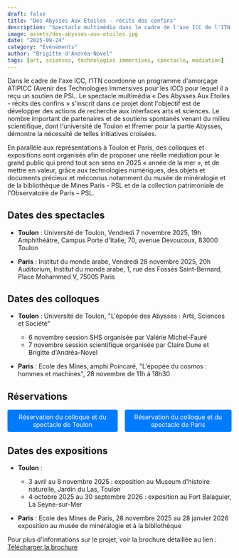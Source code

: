 ```yaml
---
draft: false
title: "Des Abysses Aux Etoiles - récits des confins"
description: "Spectacle multimédia dans le cadre de l'axe ICC de l'ITN, soutenu par PSL. Annonce des représentations à Toulon et Paris, ainsi que des colloques et expositions associés."
image: assets/des-abysses-aux-etoiles.jpg
date: "2025-09-24"
category: "Évènements"
author: "Brigitte d'Andréa-Novel"
tags: [art, sciences, technologies immersives, spectacle, médiation]
---
```


Dans le cadre de l'axe ICC, l'ITN coordonne un programme d'amorçage ATIPICC (Avenir des Technologies Immersives pour les ICC) pour lequel il a reçu un soutien de PSL. Le spectacle multimédia « Des Abysses Aux Etoiles - récits des confins » s'inscrit dans ce projet dont l'objectif est de développer des actions de recherche aux interfaces arts et sciences. Le nombre important de partenaires et de soutiens spontanés venant du milieu scientifique, dont l'université de Toulon et Ifremer pour la partie Abysses, démontre la nécessité de telles initiatives croisées.

En parallèle aux représentations à Toulon et Paris, des colloques et expositions sont organisés afin de proposer une réelle médiation pour le grand public qui prend tout son sens en 2025 « année de la mer », et de mettre en valeur, grâce aux technologies numériques, des objets et documents précieux et méconnus notamment du musée de minéralogie et de la bibliothèque de Mines Paris - PSL et de la collection patrimoniale de l'Observatoire de Paris – PSL.

## Dates des spectacles

- **Toulon** : Université de Toulon, Vendredi 7 novembre 2025, 19h  
  Amphithéâtre, Campus Porte d'Italie, 70, avenue Devoucoux, 83000 Toulon

- **Paris** : Institut du monde arabe, Vendredi 28 novembre 2025, 20h  
  Auditorium, Institut du monde arabe, 1, rue des Fossés Saint-Bernard, Place Mohammed V, 75005 Paris

## Dates des colloques

- **Toulon** : Université de Toulon, "L'épopée des Abysses : Arts, Sciences et Société"  
  - 6 novembre session SHS organisée par Valérie Michel-Fauré  
  - 7 novembre session scientifique organisée par Claire Dune et Brigitte d'Andréa-Novel

- **Paris** : Ecole des Mines, amphi Poincaré, "L'épopée du cosmos : hommes et machines", 28 novembre de 11h à 18h30

## Réservations

<div style="display: flex; gap: 1rem; margin: 1rem 0;">
  <a href="https://www.helloasso.com/associations/crescendo-apjm/evenements/des-abysses-aux-etoiles-recits-des-confins-creation-a-toulon" target="_blank" style="background-color: #007bff; color: white; padding: 0.5rem 1rem; text-decoration: none; border-radius: 0.25rem; text-align: center;">Réservation du colloque et du spectacle de Toulon</a>
  <a href="https://www.helloasso.com/associations/crescendo-apjm/evenements/des-abysses-aux-etoiles-recits-des-confins-premiere-diffusion-parisienne-1" target="_blank" style="background-color: #007bff; color: white; padding: 0.5rem 1rem; text-decoration: none; border-radius: 0.25rem; text-align: center;">Réservation du colloque et du spectacle de Paris</a>
</div>

## Dates des expositions

- **Toulon** :  
  - 3 avril au 8 novembre 2025 : exposition au Museum d'histoire naturelle, Jardin du Las, Toulon  
  - 4 octobre 2025 au 30 septembre 2026 : exposition au Fort Balaguier, La Seyne-sur-Mer

- **Paris** : Ecole des Mines de Paris, 28 novembre 2025 au 28 janvier 2026 exposition au musée de minéralogie et à la bibliothèque

Pour plus d'informations sur le projet, voir la brochure détaillée au lien :  
[Télécharger la brochure](https://www.blezinger.com/symphony/extension/richtext_redactor/getfile/?name=5c5e60d0b7121d74ffaa990fa402e951.pdf)

